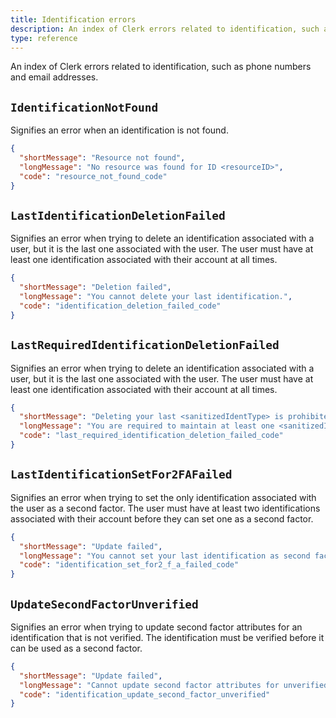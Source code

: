 ```yaml
---
title: Identification errors
description: An index of Clerk errors related to identification, such as phone numbers and email addresses.
type: reference
---
```


An index of Clerk errors related to identification, such as phone numbers and email addresses.

## `IdentificationNotFound`

Signifies an error when an identification is not found.

```json
{
  "shortMessage": "Resource not found",
  "longMessage": "No resource was found for ID <resourceID>",
  "code": "resource_not_found_code"
}
```

## <code>LastIdentification<wbr />DeletionFailed</code>

Signifies an error when trying to delete an identification associated with a user, but it is the last one associated with the user. The user must have at least one identification associated with their account at all times.

```json
{
  "shortMessage": "Deletion failed",
  "longMessage": "You cannot delete your last identification.",
  "code": "identification_deletion_failed_code"
}
```

## <code>LastRequiredIdentification<wbr />DeletionFailed</code>

Signifies an error when trying to delete an identification associated with a user, but it is the last one associated with the user. The user must have at least one identification associated with their account at all times.

```json
{
  "shortMessage": "Deleting your last <sanitizedIdentType> is prohibited",
  "longMessage": "You are required to maintain at least one <sanitizedIdentType> in your account at all times",
  "code": "last_required_identification_deletion_failed_code"
}
```

## <code>LastIdentificationSet<wbr />For2FAFailed</code>

Signifies an error when trying to set the only identification associated with the user as a second factor. The user must have at least two identifications associated with their account before they can set one as a second factor.

```json
{
  "shortMessage": "Update failed",
  "longMessage": "You cannot set your last identification as second factor.",
  "code": "identification_set_for2_f_a_failed_code"
}
```

## <code>UpdateSecondFactor<wbr />Unverified</code>

Signifies an error when trying to update second factor attributes for an identification that is not verified. The identification must be verified before it can be used as a second factor.

```json
{
  "shortMessage": "Update failed",
  "longMessage": "Cannot update second factor attributes for unverified identification",
  "code": "identification_update_second_factor_unverified"
}
```

